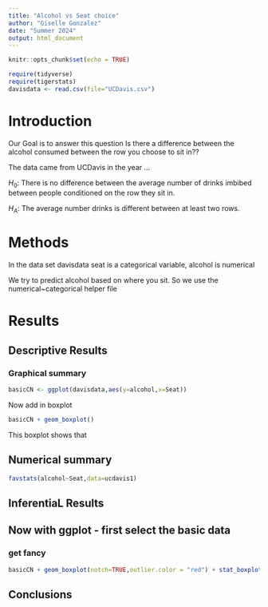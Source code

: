 ```yaml
---
title: "Alcohol vs Seat choice"
author: "Giselle Gonzalez"
date: "Summer 2024"
output: html_document
---
```


```r
knitr::opts_chunk$set(echo = TRUE)
```

```r
require(tidyverse)
require(tigerstats)
davisdata <- read.csv(file="UCDavis.csv")
```

# Introduction
 Our Goal is to answer this question Is there a difference between the alcohol consumed between the row you choose to sit in??

The data came from UCDavis in the year ...

$H_0$: There is no difference between the average number of drinks imbibed between people conditioned on the row they sit in.

$H_A$: The average number drinks is different between at least two rows.   

# Methods 
In the data set davisdata seat is a categorical variable, alcohol is numerical

We try to predict alcohol based on where you sit. So we use the numerical~categorical helper file

# Results

## Descriptive Results 

### Graphical summary 
```r
basicCN <- ggplot(davisdata,aes(y=alcohol,x=Seat))
```
 Now add in boxplot

```r
basicCN + geom_boxplot()
```

 This boxplot shows that  
 
## Numerical summary

```r
favstats(alcohol~Seat,data=ucdavis1)
```
## InferentiaL Results



## Now with ggplot - first select the basic data


 
 
  
### get fancy  

```r
basicCN + geom_boxplot(notch=TRUE,outlier.color = "red") + stat_boxplot(geom ='errorbar') + labs(title="Fancy notch boxplot \n with 2 lines")
```


## Conclusions


